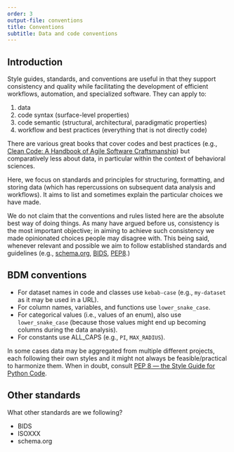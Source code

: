 ```yaml
---
order: 3
output-file: conventions
title: Conventions
subtitle: Data and code conventions
---
```


## Introduction

Style guides, standards, and conventions are useful in that they support consistency and quality while facilitating the development of efficient workflows, automation, and specialized software. They can apply to:

1.  data
2.  code syntax (surface-level properties)
3.  code semantic (structural, architectural, paradigmatic properties)
4.  workflow and best practices (everything that is not directly code)

There are various great books that cover codes and best practices (e.g., [Clean Code: A Handbook of Agile Software Craftsmanship](https://www.goodreads.com/book/show/3735293-clean-code)) but comparatively less about data, in particular within the context of behavioral sciences.

Here, we focus on standards and principles for structuring, formatting, and storing data (which has repercussions on subsequent data analysis and workflows). It aims to list and sometimes explain the particular choices we have made.

We do not claim that the conventions and rules listed here are the absolute best way of doing things. As many have argued before us, consistency is the most important objective; in aiming to achieve such consistency we made opinionated choices people may disagree with. This being said, whenever relevant and possible we aim to follow  established standards and guidelines (e.g., [schema.org](https://schema.org/), [BIDS](https://bids-specification.readthedocs.io/en/stable/02-common-principles.html), [PEP8](https://pep8.org/).)

## BDM conventions

- For dataset names in code and classes use `kebab-case` (e.g., `my-dataset` as it may be used in a URL).
- For column names, variables, and functions use `lower_snake_case`.
- For categorical values (i.e., values of an enum), also use `lower_snake_case` (because those values might end up becoming columns during the data analysis).
- For constants use ALL_CAPS (e.g., `PI`, `MAX_RADIUS`).

:::{.callout-tip appearance="simple"}
In some cases data may be aggregated from multiple different projects, each following their own styles and it might not always be feasible/practical to harmonize them. When in doubt, consult [PEP 8 — the Style Guide for Python Code
](https://pep8.org/).
:::

## Other standards

What other standards are we following?

 - BIDS
 - ISOXXX
 - schema.org
